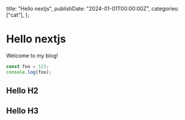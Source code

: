   title: "Hello nextjs",
  publishDate: "2024-01-01T00:00:00Z",
  categories: ["cat"],
};

# Hello nextjs

Welcome to my blog!

```js
const foo = 123;
console.log(foo);
```

## Hello H2

## Hello H3
